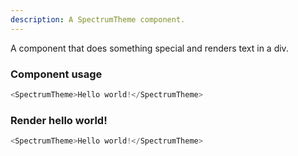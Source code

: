 ```yaml
---
description: A SpectrumTheme component.
---
```



A component that does something special and renders text in a div.

### Component usage

```js
<SpectrumTheme>Hello world!</SpectrumTheme>
```

### Render hello world!

```js live
<SpectrumTheme>Hello world!</SpectrumTheme>
```
